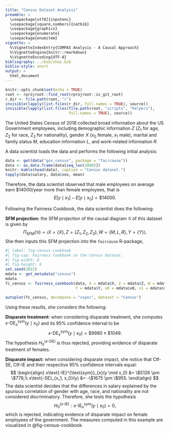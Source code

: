 ```yaml
---
title: "Census Dataset Analysis"
preamble: >
  \usepackage[utf8]{inputenc}
  \usepackage[square,numbers]{natbib}
  \usepackage{graphicx}
  \usepackage{enumerate}
  \usepackage{enumitem}
vignette: >
  %\VignetteIndexEntry{COMPAS Analysis - A Causal Approach}
  %\VignetteEngine{knitr::rmarkdown}
  %\VignetteEncoding{UTF-8}
bibliography: ../bib/shai.bib
biblio-style: unsrt
output: >
  html_document
---
```


```r
knitr::opts_chunk$set(echo = TRUE)
root <- rprojroot::find_root(rprojroot::is_git_root)
r_dir <- file.path(root, "r")
invisible(lapply(list.files(r_dir, full.names = TRUE), source))
invisible(lapply(list.files(file.path(root, "scripts", "helpers"),
                            full.names = TRUE), source))
```

The United States Census of 2018 collected broad information about the US Government employees, including demographic information $Z$ ($Z_1$ for age, $Z_2$ for race, $Z_3$ for nationality), gender $X$ ($x_0$ female, $x_1$ male), marital and family status $M$, education information $L$, and work-related information $R$. 

A data scientist loads the data and performs the following initial analysis:

```r
data <- get(data("gov_census", package = "faircause"))
data <- as.data.frame(data[seq_len(2000)])
knitr::kable(head(data), caption = "Census dataset.")
tapply(data$salary, data$sex, mean)
```

Therefore, the data scientist observed that male employees on average earn \$14000/year more than female employees, that is
$$ 
E[y \mid x_1] -  E[y \mid x_0] = \$14000.
$$

Following the Fairness Cookbook, the data scientist does the following:

**SFM projection:** the SFM projection of the causal diagram $\mathcal{G}$ of this dataset is given by
$$
\Pi_{\text{SFM}}(\mathcal{G}) = \langle X = \lbrace X \rbrace,  Z = \lbrace Z_1, Z_2, Z_3 \rbrace, W = \lbrace M, L, R\rbrace, Y = \lbrace Y \rbrace\rangle.
$$
She then inputs this SFM projection into the `faircause` R-package,
```r
#| label: fig-census-cookbook
#| fig-cap: Fairness Cookbook on the Census dataset.
#| fig-width: 8
#| fig-height: 6
set.seed(2022)
mdata <- get_metadata("census")
mdata
fc_census <- fairness_cookbook(data, X = mdata$X, Z = mdata$Z, W = mdata$W,
                               Y = mdata$Y, x0 = mdata$x0, x1 = mdata$x1)

autoplot(fc_census, decompose = "xspec", dataset = "Census")
```

Using these results, she considers the following:

**Disparate treatment:** when considering disparate treatment, she computes $x\text{-DE}^{\text{sym}}_{x}(y \mid x_0)$ and its 95\% confidence interval to be 
$$
x\text{-DE}^{\text{sym}}_{x}(y \mid x_0) = \$9980 \pm \$1049.
$$
The hypothesis $H_0^{(x\text{-DE})}$ is thus rejected, providing evidence of disparate treatment of females.

**Disparate impact:** when considering disparate impact, she notice that Ctf-SE, Ctf-IE and their respective 95\% confidence intervals equal:
$$
	\begin{align}
	    x\text{-IE}^{\text{sym}}_{x}(y \mid x_0) &= \$5126 \pm \$778,\\
	    x\text{-SE}_{x_1, x_0}(y) &= -\$1675 \pm  \$955.
	\end{align}
$$
The data scientist decides that the differences in salary explained by the spurious correlation of gender with age, race, and nationality are not considered discriminatory. Therefore, she tests the hypothesis
	$$H_0^{(x\text{-IE})}: x\text{-IE}^{\text{sym}}_{x}(y \mid x_0) = 0,$$ 
which is rejected, indicating evidence of disparate impact on female employees of the government. The measures computed in this example are visualized in @fig-census-cookbook.